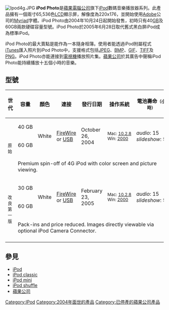 {{noteTA|G1=IT}}
{{lowercase}}
[[File:Ipod4g.JPG|right]]
'''iPod Photo'''是[[蘋果電腦公司|蘋果電腦公司]]旗下[[iPod|iPod]]數碼音樂播放器系列。此產品擁有一個兩寸65,536色[[LCD|LCD]]顯示屏，解像度為220x176，並開始使用[[Adobe|Adobe]]公司的[[Myriad|Myriad]]字體。iPod Photo由2004年10月24日起開始發售，初時只有40[[GB|GB]]及60GB兩款硬碟容量型號。iPod Photo於2005年6月28日取代舊式黑白屏iPod成為標準iPod。

iPod Photo的最大賣點是能作為一本隨身相簿。使用者能透過iPod附屬程式[[iTunes|iTunes]]匯入照片到iPod Photo中，支援格式包括[[JPEG|JPEG]]、[[BMP|BMP]]、[[GIF|GIF]]、[[TIFF|TIFF]]及[[PNG|PNG]]。iPod Photo亦能連接到[[電視機|電視機]]播放照片集。[[蘋果公司|蘋果公司]]於其廣告中聲稱iPod Photo能持續播放十五個小時的音樂。

==型號==
{| class="wikitable"
|-
!世代
!容量
!顏色
!連接
!發行日期
!操作系統<!-- This area is SIMPLY for MINIMUM operating systems required, not a full list of compatible ones.-->
!電池壽命<small>（小時）</small><!--This is taken from Apple's websites specifications, based on a brand new battery. Assumed fully charged battery.-->
|-
!rowspan=3|<small>原始</small>
|40 GB
|rowspan=2|White
|rowspan=2|[[FireWire|FireWire]] or [[USB|USB]]
|rowspan=2|October 26, 2004
|rowspan=2|<small>Mac: [[Mac_OS_X_v10.2|10.2.8]]<br />Win: [[Windows_2000|2000]]</small>
|rowspan=2|''audio'': 15<br />''slideshow'': 5
|-
|60 GB
|-
|colspan=7|Premium spin-off of 4G iPod with color screen and picture viewing.
|-
!rowspan=3|<small>改良第一版</small>
|30 GB
|rowspan=2|White
|rowspan=2|[[FireWire|FireWire]] or [[USB|USB]]
|rowspan=2|February 23, 2005
|rowspan=2|<small>Mac: [[Mac_OS_X_v10.2|10.2.8]]<br />Win: [[Windows_2000|2000]]</small>
|rowspan=2|''audio'': 15<br />''slideshow'': 5
|-
|60 GB
|-
|colspan=7|Pack-ins and price reduced. Images directly viewable via optional iPod Camera Connector.
|-
|}

==參見==
* [[iPod|iPod]]
* [[iPod_classic|iPod classic]]
* [[iPod_mini|iPod mini]]
* [[iPod_shuffle|iPod shuffle]]
* [[蘋果公司|蘋果公司]]

{{compu-stub}}

{{IPod}}
{{Apple hardware since 1998}}

[[Category:IPod|Category:IPod]]
[[Category:2004年面世的產品|Category:2004年面世的產品]]
[[Category:已停產的蘋果公司產品|Category:已停產的蘋果公司產品]]